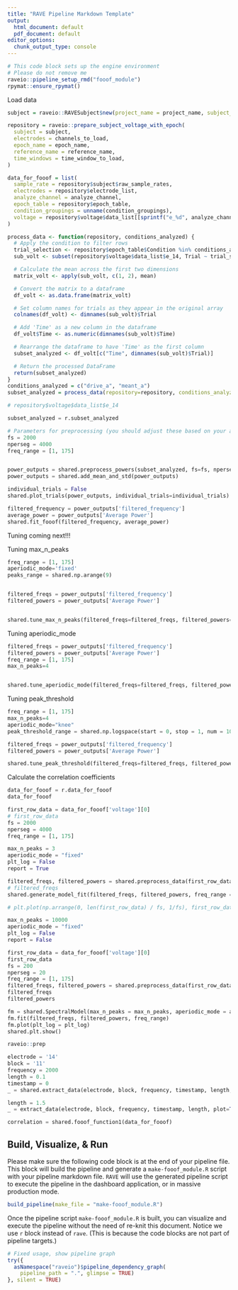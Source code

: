 ---
title: "RAVE Pipeline Markdown Template"
output:
  html_document: default
  pdf_document: default
editor_options:
  chunk_output_type: console
---

```{r setup, include = FALSE}
# This code block sets up the engine environment
# Please do not remove me
raveio::pipeline_setup_rmd("fooof_module")
rpymat::ensure_rpymat()
```

<!-- Begin: pipeline code -->

Load data

```{r load_rave_subject, use_rave = TRUE, export = "subject", format = "rave-subject"}
subject = raveio::RAVESubject$new(project_name = project_name, subject_code = subject_code)
```

```{r load_rave_repository, use_rave = TRUE, export = "repository", format = "rave_prepare_subject_voltage_with_epoch"}
repository = raveio::prepare_subject_voltage_with_epoch(
  subject = subject,
  electrodes = channels_to_load,
  epoch_name = epoch_name,
  reference_name = reference_name,
  time_windows = time_window_to_load,
)
```

```{r prepare_data_for_fooof, use_rave = TRUE, deps = "repository", export = "data_for_fooof"}
data_for_fooof = list(
  sample_rate = repository$subject$raw_sample_rates,
  electrodes = repository$electrode_list,
  analyze_channel = analyze_channel,
  epoch_table = repository$epoch_table,
  condition_groupings = unname(condition_groupings),
  voltage = repository$voltage$data_list[[sprintf("e_%d", analyze_channel)]]
)
```

```{r prepare_trial_subset, use_rave = TRUE, deps = "repository", export = "subset_analyzed"}
process_data <- function(repository, conditions_analyzed) {
  # Apply the condition to filter rows
  trial_selection <- repository$epoch_table$Condition %in% conditions_analyzed
  sub_volt <- subset(repository$voltage$data_list$e_14, Trial ~ trial_selection)

  # Calculate the mean across the first two dimensions
  matrix_volt <- apply(sub_volt, c(1, 2), mean)

  # Convert the matrix to a dataframe
  df_volt <- as.data.frame(matrix_volt)

  # Set column names for trials as they appear in the original array
  colnames(df_volt) <- dimnames(sub_volt)$Trial

  # Add 'Time' as a new column in the dataframe
  df_volt$Time <- as.numeric(dimnames(sub_volt)$Time)

  # Rearrange the dataframe to have 'Time' as the first column
  subset_analyzed <- df_volt[c("Time", dimnames(sub_volt)$Trial)]

  # Return the processed DataFrame
  return(subset_analyzed)
}
conditions_analyzed = c("drive_a", "meant_a")
subset_analyzed = process_data(repository=repository, conditions_analyzed=conditions_analyzed)


```


```{r}
# repository$voltage$data_list$e_14
```


```{python}
subset_analyzed = r.subset_analyzed

```


```{python generate_power_outputs, use_rave = TRUE, deps = "subset_analyzed", export = "power_outputs"}
# Parameters for preprocessing (you should adjust these based on your actual requirements)
fs = 2000
nperseg = 4000
freq_range = [1, 175]


power_outputs = shared.preprocess_powers(subset_analyzed, fs=fs, nperseg=nperseg, freq_range=freq_range)
power_outputs = shared.add_mean_and_std(power_outputs)
```



```{python plot_trials, use_rave = TRUE, deps = "power_outputs"}
individual_trials = False
shared.plot_trials(power_outputs, individual_trials=individual_trials)
```


```{python fit_fooof_on_average, use_rave = TRUE, deps = "power_outputs"}
filtered_frequency = power_outputs['filtered_frequency']
average_power = power_outputs['Average Power']
shared.fit_fooof(filtered_frequency, average_power)
```


Tuning coming next!!!

Tuning max_n_peaks

```{python tune_max_n_peaks, use_rave = TRUE, deps = "power_outputs"}
freq_range = [1, 175]
aperiodic_mode='fixed'
peaks_range = shared.np.arange(9)


filtered_freqs = power_outputs['filtered_frequency']
filtered_powers = power_outputs['Average Power']


shared.tune_max_n_peaks(filtered_freqs=filtered_freqs, filtered_powers=filtered_powers, freq_range=freq_range, aperiodic_mode=aperiodic_mode, peaks_range=peaks_range)
```



Tuning aperiodic_mode

```{python tune_aperiodic_mode, use_rave = TRUE, deps = "power_outputs"}
filtered_freqs = power_outputs['filtered_frequency']
filtered_powers = power_outputs['Average Power']
freq_range = [1, 175]
max_n_peaks=4


shared.tune_aperiodic_mode(filtered_freqs=filtered_freqs, filtered_powers=filtered_powers, freq_range=freq_range, max_n_peaks=max_n_peaks, show_errors=True)

```



Tuning peak_threshold

```{python tune_peak_threshold, use_rave = TRUE, deps = "power_outputs"}
freq_range = [1, 175]
max_n_peaks=4
aperiodic_mode="knee"
peak_threshold_range = shared.np.logspace(start = 0, stop = 1, num = 100)

filtered_freqs = power_outputs['filtered_frequency']
filtered_powers = power_outputs['Average Power']

shared.tune_peak_threshold(filtered_freqs=filtered_freqs, filtered_powers=filtered_powers, freq_range=freq_range, max_n_peaks=max_n_peaks, aperiodic_mode=aperiodic_mode, peak_threshold_range=peak_threshold_range, show_errors=True)

```

















Calculate the correlation coefficients

```{python}
data_for_fooof = r.data_for_fooof
data_for_fooof
```




```{python}
first_row_data = data_for_fooof['voltage'][0]
# first_row_data
fs = 2000
nperseg = 4000
freq_range = [1, 175]

max_n_peaks = 3
aperiodic_mode = "fixed"
plt_log = False
report = True

filtered_freqs, filtered_powers = shared.preprocess_data(first_row_data, fs, freq_range, nperseg)
# filtered_freqs
shared.generate_model_fit(filtered_freqs, filtered_powers, freq_range = freq_range, max_n_peaks = max_n_peaks, aperiodic_mode = aperiodic_mode, plt_log = plt_log, report = report)

# plt.plot(np.arrange(0, len(first_row_data) / fs, 1/fs), first_row_data)
```


```{python}
max_n_peaks = 10000
aperiodic_mode = "fixed"
plt_log = False
report = False

first_row_data = data_for_fooof['voltage'][0]
first_row_data
fs = 200
nperseg = 20
freq_range = [1, 175]
filtered_freqs, filtered_powers = shared.preprocess_data(first_row_data, fs, freq_range, nperseg)
filtered_freqs
filtered_powers

fm = shared.SpectralModel(max_n_peaks = max_n_peaks, aperiodic_mode = aperiodic_mode)
fm.fit(filtered_freqs, filtered_powers, freq_range)
fm.plot(plt_log = plt_log)
shared.plt.show()
```



```{r}
raveio::prep
```



```{python}
electrode = '14'
block = '11'
frequency = 2000
length = 0.1
timestamp = 0
_ = shared.extract_data(electrode, block, frequency, timestamp, length, plot=True)

length = 1.5
_ = extract_data(electrode, block, frequency, timestamp, length, plot=True)
```







```{python calculate_correlation, use_rave = TRUE, deps = "data_for_fooof", export = "correlation"}
correlation = shared.fooof_function1(data_for_fooof)
```

<!-- End: pipeline code -->

## Build, Visualize, & Run

Please make sure the following code block is at the end of your pipeline file. This block will build the pipeline and generate a `make-fooof_module.R` script with your pipeline markdown file. `RAVE` will use the generated pipeline script to execute the pipeline in the dashboard application, or in massive production mode.

```{r build, echo=FALSE, results='hide'}
build_pipeline(make_file = "make-fooof_module.R")
```


Once the pipeline script `make-fooof_module.R` is built, you can visualize and execute the pipeline without the need of re-knit this document. Notice we use `r` block instead of `rave`. (This is because the code blocks are not part of pipeline targets.)

```{r visualize, echo=FALSE}
# Fixed usage, show pipeline graph
try({
  asNamespace("raveio")$pipeline_dependency_graph(
    pipeline_path = ".", glimpse = TRUE)
}, silent = TRUE)
```






